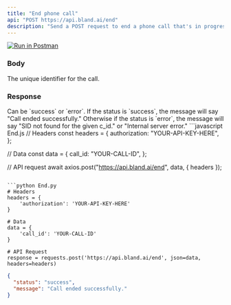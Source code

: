 ```yaml
---
title: "End phone call"
api: "POST https://api.bland.ai/end"
description: "Send a POST request to end a phone call that's in progress"
---
```


[![Run in Postman](https://run.pstmn.io/button.svg)](https://app.getpostman.com/run-collection/27330001-7ac5597c-12af-4a89-a44c-65dd0ef55b5c?action=collection%2Ffork&source=rip_markdown&collection-url=entityId%3D27330001-7ac5597c-12af-4a89-a44c-65dd0ef55b5c%26entityType%3Dcollection%26workspaceId%3D79400b03-c195-4b0e-a5c8-86d5f13eea6f)

### Body

<ParamField body="call_id" type="string">
  The unique identifier for the call.
</ParamField>

### Response

<ResponseField name="status" type="string">
  Can be `success` or `error`.
</ResponseField>

<ResponseField name="message" type="string">
  If the status is `success`, the message will say "Call ended successfully."
  Otherwise if the status is `error`, the message will say "SID not found for
  the given c_id." or "Internal server error."
</ResponseField>

<RequestExample>
```javascript End.js
// Headers
const headers = {
  authorization: "YOUR-API-KEY-HERE",
};

// Data
const data = {
  call_id: "YOUR-CALL-ID",
};

// API request
await axios.post("https://api.bland.ai/end", data, { headers });
```

```python End.py
# Headers
headers = {
    'authorization': 'YOUR-API-KEY-HERE'
}

# Data
data = {
    'call_id': 'YOUR-CALL-ID'
}

# API Request
response = requests.post('https://api.bland.ai/end', json=data, headers=headers)
```
</RequestExample>

<ResponseExample>

```json Response
{
  "status": "success",
  "message": "Call ended successfully."
}
```

</ResponseExample>
